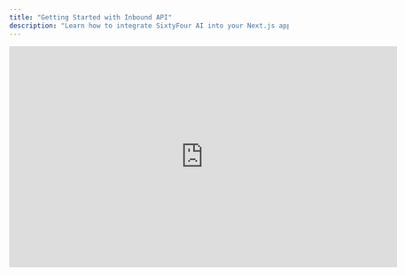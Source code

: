 ```yaml
---
title: "Getting Started with Inbound API"
description: "Learn how to integrate SixtyFour AI into your Next.js application"
---
```


<iframe width="700" height="400" src="https://www.youtube.com/embed/JIGKjpHj9Gw?si=5SVH7w-jMJ7yQLDI" title="YouTube video player" frameborder="0" allow="accelerometer; autoplay; clipboard-write; encrypted-media; gyroscope; picture-in-picture" allowfullscreen />

## Prerequisites

- A Next.js application (version 13 or higher recommended)
- Your SixtyFour AI API credentials:
  - `SIXTYFOUR_INBOUND_API_KEY`
  - `SIXTYFOUR_ORG_ID`

## Step 1: Set Up Environment Variables

First, add your SixtyFour AI credentials to your `.env.local` file:

```bash
SIXTYFOUR_INBOUND_API_KEY=your_api_key_here
SIXTYFOUR_ORG_ID=your_organization_id_here
NEXT_PUBLIC_API_ENDPOINT=https://api.inbound.sixtyfour.ai/enrich-lead
```

Once you have an active subscription, you will see your API Key in the api-keys tab like this:
![API Key Location](https://iszvhmzqbaplwemstyzy.supabase.co/storage/v1/object/public/website-images//api-keyimage.png)

Your org-id is visible on the sidebar when you hover over your profile picture.
![Org ID Location](https://iszvhmzqbaplwemstyzy.supabase.co/storage/v1/object/public/website-images//org_id.png)

> **Note**: While we're using `NEXT_PUBLIC_` prefix for simplicity in this example, in production you should handle the API key server-side only.

## Step 2: Create the API Route

Create a new API route in your Next.js application at `app/api/interestForm/route.ts`:

```typescript
import { NextResponse } from 'next/server';

export async function POST(request: Request) {
  try {
    const formData = await request.json();

    // Generate unique IDs for tracking
    const submission_id = Math.random().toString(36).substring(2, 8);
    const respondent_id = Math.random().toString(36).substring(2, 8);

    // These coould be any fields of your choice
    // We recommend collecting atleast the name + company email + company name for best results
    const payload = {
      lead_data: {
        submission_id,
        respondent_id,
        submitted_at: new Date().toISOString(),
        name: formData.name,
        email: formData.email,
        phone_number: null,
        inquiry: null,
        upload_link: null,
        role: null,
        role_other: null,
        heard_about_us: "Website Form",
        heard_about_us_other: null,
        terms_agreed: null
      },
      // Make sure to pass this
      customer_id: process.env.SIXTYFOUR_ORG_ID
    };

    const response = await fetch(process.env.NEXT_PUBLIC_API_ENDPOINT!, {
      method: 'POST',
      headers: {
        'Content-Type': 'application/json',
        'x-api-key': process.env.SIXTYFOUR_INBOUND_API_KEY!
      },
      body: JSON.stringify(payload)
    });

    if (!response.ok) {
      const errorData = await response.json().catch(() => ({}));
      const statusCode = response.status;
      throw new Error(`Failed to submit lead: API responded with status ${statusCode}. ${JSON.stringify(errorData)}`);
    }

    return NextResponse.json({ success: true });
  } catch (error) {
    console.error('Error submitting lead:', error);
    return NextResponse.json(
      { error: 'Failed to submit lead' },
      { status: 500 }
    );
  }
}
```

## Step 3: Create the Frontend Form Component

Create a new component for your lead capture form. Here's an example using React and Shadcn UI:

```typescript
'use client'

import { useState, useEffect } from 'react'
import { Button } from '@/components/ui/button'
import { Input } from '@/components/ui/input'
import { Label } from '@/components/ui/label'
import { Card } from '@/components/ui/card'
import { CheckCircle } from 'lucide-react'

export default function LeadCaptureForm() {
    const [isSubmitting, setIsSubmitting] = useState(false)
    const [isSubmitted, setIsSubmitted] = useState(false)
    const [formDisabled, setFormDisabled] = useState(false)

    // Check if form was already submitted in this session
    useEffect(() => {
        const hasSubmitted = sessionStorage.getItem('formSubmitted') === 'true'
        if (hasSubmitted) {
            setFormDisabled(true)
            setIsSubmitted(true)
        }
    }, [])

    const handleSubmit = async (e: React.FormEvent<HTMLFormElement>) => {
        e.preventDefault();
        setIsSubmitting(true);
        const form = e.currentTarget;
        const formData = {
            name: (form.elements.namedItem('name') as HTMLInputElement).value,
            email: (form.elements.namedItem('email') as HTMLInputElement).value,
            company: (form.elements.namedItem('company') as HTMLInputElement).value,
        };

        try {
            const response = await fetch('/api/interestForm', {
                method: 'POST',
                headers: {
                    'Content-Type': 'application/json',
                },
                body: JSON.stringify(formData),
            });

            if (!response.ok) {
                throw new Error('Submission failed');
            }

            // Clear form and update state
            form.reset();
            setIsSubmitted(true);
            setFormDisabled(true);
            sessionStorage.setItem('formSubmitted', 'true');
        } catch (error) {
            console.error('Error:', error);
        } finally {
            setIsSubmitting(false);
        }
    };

    return (
        <Card className="mx-auto max-w-lg p-8 shadow-md">
            <form onSubmit={handleSubmit} className="space-y-6">
                <div className="space-y-3">
                    <Label htmlFor="name">Full name</Label>
                    <Input type="text" id="name" required disabled={formDisabled} />
                </div>
                <div className="space-y-3">
                    <Label htmlFor="email">Work Email</Label>
                    <Input type="email" id="email" required disabled={formDisabled} />
                </div>
                <div className="space-y-3">
                    <Label htmlFor="company">Company</Label>
                    <Input type="text" id="company" required disabled={formDisabled} />
                </div>

                <Button 
                    type="submit" 
                    className="w-full bg-gradient-to-r from-[#5FA5F9] to-[#2463EB] hover:opacity-90 hover:shadow-lg"
                    disabled={isSubmitting || formDisabled}
                >
                    {isSubmitting ? (
                        <span className="flex items-center justify-center">
                            <svg className="animate-spin -ml-1 mr-2 h-4 w-4 text-white" xmlns="http://www.w3.org/2000/svg" fill="none" viewBox="0 0 24 24">
                                <circle className="opacity-25" cx="12" cy="12" r="10" stroke="currentColor" strokeWidth="4"></circle>
                                <path className="opacity-75" fill="currentColor" d="M4 12a8 8 0 018-8V0C5.373 0 0 5.373 0 12h4zm2 5.291A7.962 7.962 0 014 12H0c0 3.042 1.135 5.824 3 7.938l3-2.647z"></path>
                            </svg>
                            Submitting...
                        </span>
                    ) : isSubmitted ? (
                        <span className="flex items-center justify-center">
                            <CheckCircle className="mr-2 h-4 w-4" />
                            Submitted!
                        </span>
                    ) : (
                        "Talk to Sales"
                    )}
                </Button>
            </form>
        </Card>
    );
}
```

## Step 4: Add the Form to Your Page

Import and use the `LeadCaptureForm` component in your page:

```typescript
import LeadCaptureForm from '@/components/LeadCaptureForm'

export default function ContactPage() {
    return (
        <section className="py-16">
            <div className="mx-auto max-w-3xl px-6">
                <h2 className="text-center text-4xl font-semibold">
                    Ready to discover prospects your competitors can't see?
                </h2>
                <p className="mt-4 text-center">
                    If traditional lead sources aren't delivering the quality or quantity of prospects you need, we'd be glad to explore how our approach might help.
                </p>
                <div className="mt-12">
                    <LeadCaptureForm />
                </div>
            </div>
        </section>
    );
}
```

## How It Works

1. When a user submits the form, the data is sent to your Next.js API route
2. The API route adds tracking information and forwards the data to SixtyFour AI
3. SixtyFour AI processes the lead and:
   - If qualified, sends an enriched profile to your email within ~60 seconds
   - All leads (qualified or not) appear on your SixtyFour dashboard
4. The form prevents duplicate submissions using session storage

## Best Practices

1. **Security**: In production, consider moving the API key to server-side only
2. **Error Handling**: Implement proper error messages for users
3. **Validation**: Add client-side validation before submission
4. **Loading States**: Show appropriate loading states during submission
5. **Success States**: Provide clear feedback when submission is successful

## Troubleshooting

If you encounter issues:

1. Check your environment variables are correctly set
2. Verify the API endpoint is correct
3. Ensure your API key has the necessary permissions
4. Check the browser console and server logs for errors
5. Contact support at [saarth@sixtyfour.ai](mailto:saarth@sixtyfour.ai) for assistance